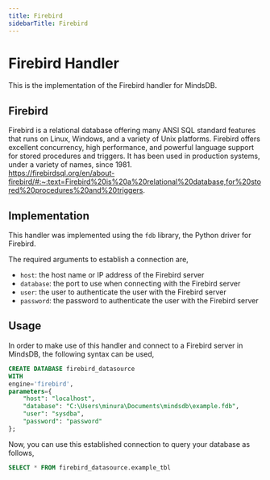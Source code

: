 ```yaml
---
title: Firebird
sidebarTitle: Firebird
---
```


# Firebird Handler

This is the implementation of the Firebird handler for MindsDB.

## Firebird
Firebird is a relational database offering many ANSI SQL standard features that runs on Linux, Windows, and a variety of Unix platforms. Firebird offers excellent concurrency, high performance, and powerful language support for stored procedures and triggers. It has been used in production systems, under a variety of names, since 1981.
<br>
https://firebirdsql.org/en/about-firebird/#:~:text=Firebird%20is%20a%20relational%20database,for%20stored%20procedures%20and%20triggers.

## Implementation
This handler was implemented using the `fdb` library, the Python driver for Firebird.

The required arguments to establish a connection are,
* `host`: the host name or IP address of the Firebird server
* `database`: the port to use when connecting with the Firebird server
* `user`: the user to authenticate the user with the Firebird server
* `password`: the password to authenticate the user with the Firebird server

## Usage
In order to make use of this handler and connect to a Firebird server in MindsDB, the following syntax can be used,
```sql
CREATE DATABASE firebird_datasource
WITH
engine='firebird',
parameters={
    "host": "localhost",
    "database": "C:\Users\minura\Documents\mindsdb\example.fdb",
    "user": "sysdba",
    "password": "password"
};
```

Now, you can use this established connection to query your database as follows,
```sql
SELECT * FROM firebird_datasource.example_tbl
```
